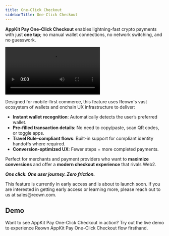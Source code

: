 ```yaml
---
title: One-Click Checkout
sidebarTitle: One-Click Checkout
---
```


**AppKit Pay One-Click Checkout** enables lightning-fast crypto payments with just **one tap**; no manual wallet connections, no network switching, and no guesswork.

<Frame caption="AppKit Pay One-Click Checkout Demo">
    <video
        autoPlay
        loop
        controls
        src="/images/appkit-one-click-checkout.mp4"
    ></video>
</Frame>

Designed for mobile-first commerce, this feature uses Reown's vast ecosystem of wallets and onchain UX infrastructure to deliver:

- **Instant wallet recognition**: Automatically detects the user’s preferred wallet.
- **Pre-filled transaction details**: No need to copy/paste, scan QR codes, or toggle apps.
- **Travel Rule–compliant flows**: Built-in support for compliant identity handoffs where required.
- **Conversion-optimized UX**: Fewer steps = more completed payments.

Perfect for merchants and payment providers who want to **maximize conversions** and offer a **modern checkout experience** that rivals Web2.

***One click. One user journey. Zero friction.***

<Note>
    This feature is currently in early access and is about to launch soon. If you are interested in getting early access or learning more, please reach out to us at sales@reown.com.
</Note>

## Demo

Want to see AppKit Pay One-Click Checkout in action? Try out the live demo to experience Reown AppKit Pay One-Click Checkout flow firsthand. 

<CardGroup cols={2}>
    <Card icon="flask" title="Try Demo" href="https://appkit-lab.reown.com/library/pay-default/?utm_source=appkit-one-click-checkout&utm_medium=docs&utm_campaign=backlinks" external />
</CardGroup>
